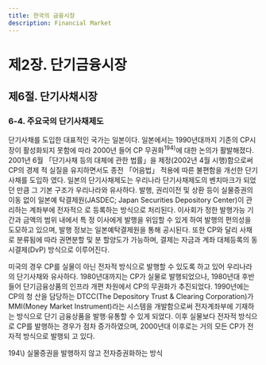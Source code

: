 ```yaml
---
title: 한국의 금융시장
description: Financial Market
---
```


# 제2장. 단기금융시장

## 제6절. 단기사채시장

### 6-4. 주요국의 단기사채제도

단기사채를 도입한 대표적인 국가는 일본이다. 일본에서는 1990년대까지 기존의 CP시
장이 활성화되지 못함에 따라 2000년 들어 CP 무권화$^{194)}$에 대한 논의가 활발해졌다. 2001년 6월 「단기사채 등의 대체에 관한 법률」을 제정(2002년 4월 시행)함으로써 CP의 경제
적 실질을 유지하면서도 종전 「어음법」 적용에 따른 불편함을 개선한 단기사채를 도입하
였다. 일본의 단기사채제도는 우리나라 단기사채제도의 벤치마크가 되었던 만큼 그 기본
구조가 우리나라와 유사하다. 발행, 권리이전 및 상환 등이 실물증권의 이동 없이 일본예
탁결제원(JASDEC; Japan Securities Depository Center)이 관리하는 계좌부에 전자적으
로 등록하는 방식으로 처리된다. 이사회가 정한 발행가능 기간과 금액의 범위 내에서 특
정 이사에게 발행을 위임할 수 있게 하여 발행의 편의성을 도모하고 있으며, 발행 정보는
일본예탁결제원을 통해 공시된다. 또한 CP와 달리 사채로 분류됨에 따라 권면분할 및 분
할양도가 가능하며, 결제는 자금과 계좌 대체등록의 동시결제(DvP) 방식으로 이루어진다.

미국의 경우 CP를 실물이 아닌 전자적 방식으로 발행할 수 있도록 하고 있어 우리나라의
단기사채와 유사하다. 1980년대까지는 CP가 실물로 발행되었으나, 1980년대 후반 들어
단기금융상품의 인프라 개편 차원에서 CP의 무권화가 추진되었다. 1990년에는 CP의 청
산을 담당하는 DTCC(The Depository Trust & Clearing Corporation)가 MMI(Money
Market Instrument)라는 시스템을 개발함으로써 전자계좌부에 기재하는 방식으로 단기
금융상품을 발행·유통할 수 있게 되었다. 이후 실물보다 전자적 방식으로 CP를 발행하는
경우가 점차 증가하였으며, 2000년대 이후로는 거의 모든 CP가 전자적 방식으로 발행되
고 있다.

<GComment>
194\) 실물증권을 발행하지 않고 전자증권화하는 방식
</GComment>

